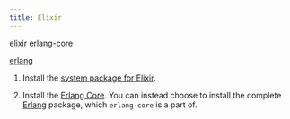 ```yaml
---
title: Elixir
---
```



<CardGrid>

<Card title="Required" icon="puzzle">

[elixir](https://archlinux.org/packages/extra/any/elixir/)
[erlang-core](https://archlinux.org/packages/extra/x86_64/erlang-core/)

</Card>

<Card title="Optional" icon="puzzle">

[erlang](https://archlinux.org/packages/extra/x86_64/erlang/)

</Card>

</CardGrid>

<Steps>

1.  Install the [system package for Elixir](https://archlinux.org/packages/extra/any/elixir/).

2.  Install the [Erlang Core](https://archlinux.org/packages/extra/x86_64/erlang-core/).
    You can instead choose to install the complete [Erlang](https://archlinux.org/packages/extra/x86_64/erlang/) package, which `erlang-core` is a part of.

</Steps>

